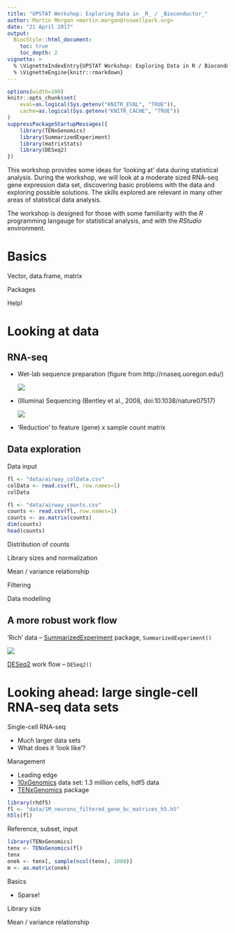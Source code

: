 ```yaml
---
title: "UPSTAT Workshop: Exploring Data in _R_ / _Bioconductor_"
author: Martin Morgan <martin.morgan@roswellpark.org>
date: "21 April 2017"
output:
  BiocStyle::html_document:
    toc: true
    toc_depth: 2
vignette: >
  % \VignetteIndexEntry{UPSTAT Workshop: Exploring Data in R / Bioconductor}
  % \VignetteEngine{knitr::rmarkdown}
---
```


```r
options(width=100)
knitr::opts_chunk$set(
    eval=as.logical(Sys.getenv("KNITR_EVAL", "TRUE")),
    cache=as.logical(Sys.getenv("KNITR_CACHE", "TRUE"))
)
suppressPackageStartupMessages({
    library(TENxGenomics)
    library(SummarizedExperiment)
    library(matrixStats)
    library(DESeq2)
})
```

This workshop provides some ideas for 'looking at' data during
statistical analysis.  During the workshop, we will look at a moderate
sized RNA-seq gene expression data set, discovering basic problems
with the data and exploring possible solutions. The skills explored
are relevant in many other areas of statistical data analysis.

The workshop is designed for those with some familiarity with the _R_
programming langauge for statistical analysis, and with the _RStudio_
environment.

# Basics

Vector, data.frame, matrix

Packages

Help!

# Looking at data

## RNA-seq

- Wet-lab sequence preparation (figure from http://rnaseq.uoregon.edu/)

    ![](fig-rna-seq.png)

- (Illumina) Sequencing (Bentley et al., 2008, doi:10.1038/nature07517)

    ![](http://nature.com/nature/journal/v456/n7218/images/nature07517-f1.2.jpg)

- 'Reduction' to feature (gene) x sample count matrix

## Data exploration

Data input

```r
fl <- "data/airway_colData.csv"
colData <- read.csv(fl, row.names=1)
colData
```

```r
fl <- "data/airway_counts.csv"
counts <- read.csv(fl, row.names=1)
counts <- as.matrix(counts)
dim(counts)
head(counts)
```

Distribution of counts

Library sizes and normalization

Mean / variance relationship

Filtering

Data modelling

## A more robust work flow

'Rich' data -- [SummarizedExperiment][] package,
`SummarizedExperiment()`

![](SummarizedExperiment.png)

[DESeq2][] work flow -- `DESeq2()`

# Looking ahead: large single-cell RNA-seq data sets

Single-cell RNA-seq

- Much larger data sets
- What does it 'look like'?

Management

- Leading edge
- [10xGenomics][] data set: 1.3 million cells, hdf5 data
- [TENxGenomics][] package

```r
library(rhdf5)
fl <- "data/1M_neurons_filtered_gene_bc_matrices_h5.h5"
h5ls(fl)
```

Reference, subset, input

```r
library(TENxGenomics)
tenx <- TENxGenomics(fl)
tenx
onek <- tenx[, sample(ncol(tenx), 1000)]
m <- as.matrix(onek)
```

Basics

- Sparse!

Library size

Mean / variance relationship

[SummarizedExperiment]: https://bioconductor.org/packages/SummarizedExperiment
[DESeq2]: https://bioconductor.org/packages/DESeq2
[10xGenomics]: https://support.10xgenomics.com/single-cell/datasets/1M_neurons
[TENxGenomics]: https://github.com/mtmorgan/TENxGenomics
